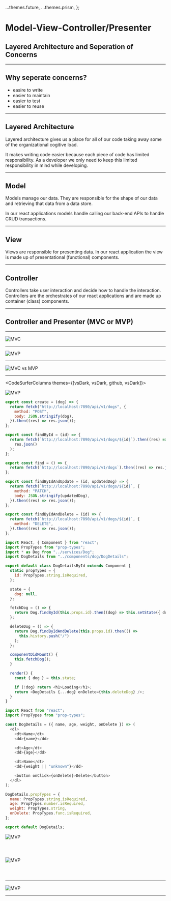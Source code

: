 
  ...themes.future,
  ...themes.prism,
};

# Model-View-Controller/Presenter

## Layered Architecture and Seperation of Concerns

---

## Why seperate concerns?

- easire to write
- easier to maintain
- easier to test
- easier to reuse

---

<Box p={100}>

## Layered Architecture

Layered architecture gives us a place for all of our code taking away some of the organizational
cogitive load.

It makes writing code easier because each piece of code has limited responsibility. As a developer
we only need to keep this limited responsibility in mind while developing.

</Box>

---

<Box p={100}>

## Model

Models manage our data. They are responsible for the shape of our data and retrieving that
data from a data store.

In our react applications models handle calling our back-end APIs to handle CRUD transactions.

</Box>

---

<Box p={100}>

## View

Views are responsible for presenting data. In our react application the
view is made up of presentational (functional) components.

</Box>

---

<Box p={100}>

## Controller

Controllers take user interaction and decide how to handle the interaction. Controllers
are the orchestrates of our react applications and are made up container (class) components.

</Box>

---

<Box p={100}>

## Controller and Presenter (MVC or MVP)

</Box>

---

<Box p={100}>

![MVC](https://upload.wikimedia.org/wikipedia/commons/thumb/a/a0/MVC-Process.svg/800px-MVC-Process.svg.png)

</Box>

---

<Box p={100}>

![MVP](https://miro.medium.com/max/2544/1*W6m93rWE1JVZafSy5U5wDQ.png)

</Box>

---

<Box p={100}>

![MVC vs MVP](https://davidguerrerodiaz.files.wordpress.com/2015/10/18289.jpg)

</Box>

---

<CodeSurferColumns themes={[vsDark, vsDark, github, vsDark]}>

<Step>

<Box>

![MVP](https://miro.medium.com/max/2544/1*W6m93rWE1JVZafSy5U5wDQ.png)

</Box>

```js showNumbers title="Model"
export const create = (dog) => {
  return fetch("http://localhost:7890/api/v1/dogs", {
    method: "POST",
    body: JSON.stringify(dog),
  }).then((res) => res.json());
};

export const findById = (id) => {
  return fetch(`http://localhost:7890/api/v1/dogs/${id}`).then((res) =>
    res.json()
  );
};

export const find = () => {
  return fetch(`http://localhost:7890/api/v1/dogs`).then((res) => res.json());
};

export const findByIdAndUpdate = (id, updatedDog) => {
  return fetch(`http://localhost:7890/api/v1/dogs/${id}`, {
    method: "PATCH",
    body: JSON.stringify(updatedDog),
  }).then((res) => res.json());
};

export const findByIdAndDelete = (id) => {
  return fetch(`http://localhost:7890/api/v1/dogs/${id}`, {
    method: "DELETE",
  }).then((res) => res.json());
};
```

```js showNumbers title="Controller/Presenter"
import React, { Component } from "react";
import PropTypes from "prop-types";
import * as Dog from "../services/Dog";
import DogDetails from "../components/dog/DogDetails";

export default class DogDetailsById extends Component {
  static propTypes = {
    id: PropTypes.string.isRequired,
  };

  state = {
    dog: null,
  };

  fetchDog = () => {
    return Dog.findById(this.props.id).then((dog) => this.setState({ dog }));
  };

  deleteDog = () => {
    return Dog.findByIdAndDelete(this.props.id).then(() =>
      this.history.push("/")
    );
  };

  componentDidMount() {
    this.fetchDog();
  }

  render() {
    const { dog } = this.state;

    if (!dog) return <h1>Loading</h1>;
    return <DogDetails {...dog} onDelete={this.deleteDog} />;
  }
}
```

```js showNumbers title="View"
import React from "react";
import PropTypes from "prop-types";

const DogDetails = ({ name, age, weight, onDelete }) => (
  <dl>
    <dt>Name</dt>
    <dd>{name}</dd>

    <dt>Age</dt>
    <dd>{age}</dd>

    <dt>Name</dt>
    <dd>{weight || "unknown"}</dd>

    <button onClick={onDelete}>Delete</button>
  </dl>
);

DogDetails.propTypes = {
  name: PropTypes.string.isRequired,
  age: PropTypes.number.isRequired,
  weight: PropTypes.string,
  onDelete: PropTypes.func.isRequired,
};

export default DogDetails;
```

</Step>

<Step title="Loading and Displaying">

<Box>

![MVP](https://miro.medium.com/max/2544/1*W6m93rWE1JVZafSy5U5wDQ.png)

</Box>

```diff 10:11 title="Model" subtitle="Retrives the dog data"

```

```diff 16:18,36 title="Controller/Presenter" subtitle="Asks the model for the dog data and gives that data to the view"

```

```diff 5:16 title="View" subtitle="Displays the dog data"

```

</Step>

<Step title="Handling user interaction">

<Box>

![MVP](https://miro.medium.com/max/2544/1*W6m93rWE1JVZafSy5U5wDQ.png)

</Box>

```diff 29:32 title="Model" subtitle="Deletes the item"

```

```diff 36[28:52],22:24 title="Controller/Presenter" subtitle="Handles the interaction and asks the model to delete the item"

```

```diff 4[42:49],15 title="View" subtitle="A user interacts with the view by clicking the delete button"

```

</Step>

</CodeSurferColumns>

---

![MVP](https://miro.medium.com/max/2544/1*W6m93rWE1JVZafSy5U5wDQ.png)

---
